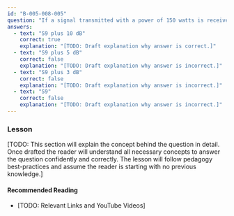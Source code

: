 ```yaml
---
id: "B-005-008-005"
question: "If a signal transmitted with a power of 150 watts is received with an S-meter reading of \"20 dB over S9,\" what would be the new reading if power was reduced to 15 watts?"
answers:
  - text: "S9 plus 10 dB"
    correct: true
    explanation: "[TODO: Draft explanation why answer is correct.]"
  - text: "S9 plus 5 dB"
    correct: false
    explanation: "[TODO: Draft explanation why answer is incorrect.]"
  - text: "S9 plus 3 dB"
    correct: false
    explanation: "[TODO: Draft explanation why answer is incorrect.]"
  - text: "S9"
    correct: false
    explanation: "[TODO: Draft explanation why answer is incorrect.]"
---
```


### Lesson

[TODO: This section will explain the concept behind the question in detail. Once drafted the reader will understand all necessary concepts to answer the question confidently and correctly. The lesson will follow pedagogy best-practices and assume the reader is starting with no previous knowledge.]

#### Recommended Reading

- [TODO: Relevant Links and YouTube Videos]
